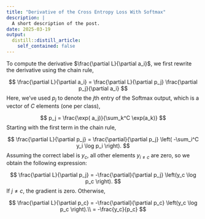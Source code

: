 ```yaml
---
title: "Derivative of the Cross Entropy Loss With Softmax"
description: |
  A short description of the post.
date: 2025-03-19
output:
  distill::distill_article:
    self_contained: false
---
```



To compute the derivative $\frac{\partial L}{\partial a_i}$, we first rewrite the derivative using the chain rule,

$$
  \frac{\partial L}{\partial a_i} = \frac{\partial L}{\partial p_j} \frac{\partial p_j}{\partial a_i}
$$
Here, we've used $p_j$ to denote the $j$th entry of the Softmax output, which is a vector of $C$ elements (one per class),

$$
  p_j = \frac{\exp( a_j)}{\sum_k^C \exp(a_k)}
$$
Starting with the first term in the chain rule,

$$
  \frac{\partial L}{\partial p_j} = \frac{\partial}{\partial p_j} \left( -\sum_i^C y_i \log p_i \right).
$$ 
Assuming the correct label is $y_c$, all other elements $y_{i\neq c}$ are zero, so we obtain the following expression:

$$
  \frac{\partial L}{\partial p_j} = -\frac{\partial}{\partial p_j} \left(y_c \log p_c \right). 
$$ 
If $j\neq c$, the gradient is zero. Otherwise,

$$
  \frac{\partial L}{\partial p_c} = -\frac{\partial}{\partial p_c} \left(y_c \log p_c \right).\\
  = -\frac{y_c}{p_c}
$$ 


